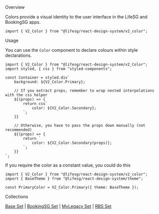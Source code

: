 
<Meta title="General/Color/Introduction" />

<Title>Color</Title>

<Secondary>Overview</Secondary>

Colors provide a visual identity to the user interface in the LifeSG and BookingSG apps.

```tsx
import { V2_Color } from "@lifesg/react-design-system/v2_color";
```

<Secondary>Usage</Secondary>

You can use the `Color` component to declare colours within style declarations.

```tsx
import { V2_Color } from "@lifesg/react-design-system/v2_Color";
import styled, { css } from "styled-components";

const Container = styled.div`
    background: ${V2_Color.Primary};

    // If you extract props, remember to wrap nested interpolations with the css helper
    ${(props) => {
        return css`
            color: ${V2_Color.Secondary};
        `;
    }}

    // Otherwise, you have to pass the props down manually (not recommended)
	${(props) => {
        return `
			color: ${V2_Color.Secondary(props)};
		`;
    }}
`;
```

If you require the color as a constant value, you could do this

```tsx
import { V2_Color } from "@lifesg/react-design-system/v2_color";
import { BaseTheme } from "@lifesg/react-design-system/theme";

const PrimaryColor = V2_Color.Primary({ theme: BaseTheme });
```

<Secondary>Collections</Secondary>

[Base Set](/docs/general-color-lifesg-color--docs) |
[BookingSG Set](/docs/general-color-bookingsg-color--docs) |
[MyLegacy Set](/docs/general-color-mylegacy-color--docs) |
[RBS Set](/docs/general-color-rbs-color--docs)
